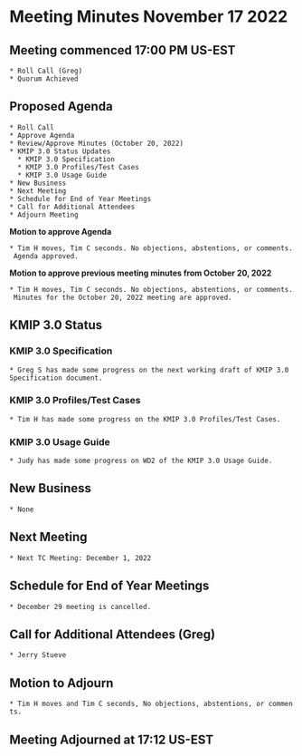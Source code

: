 = Meeting Minutes November 17 2022 =
== Meeting commenced 17:00 PM US-EST ==
 * Roll Call (Greg)
 * Quorum Achieved

== Proposed Agenda ==
 * Roll Call
 * Approve Agenda
 * Review/Approve Minutes (October 20, 2022)
 * KMIP 3.0 Status Updates
   * KMIP 3.0 Specification
   * KMIP 3.0 Profiles/Test Cases
   * KMIP 3.0 Usage Guide
 * New Business
 * Next Meeting
 * Schedule for End of Year Meetings
 * Call for Additional Attendees
 * Adjourn Meeting

'''Motion to approve Agenda''' 

 * Tim H moves, Tim C seconds. No objections, abstentions, or comments. Agenda approved.

'''Motion to approve previous meeting minutes from October 20, 2022'''

 * Tim H moves, Tim C seconds. No objections, abstentions, or comments. Minutes for the October 20, 2022 meeting are approved.

== KMIP 3.0 Status ==
=== KMIP 3.0 Specification ===
 * Greg S has made some progress on the next working draft of KMIP 3.0 Specification document.

=== KMIP 3.0 Profiles/Test Cases ===
 * Tim H has made some progress on the KMIP 3.0 Profiles/Test Cases.

=== KMIP 3.0 Usage Guide ===
 * Judy has made some progress on WD2 of the KMIP 3.0 Usage Guide.
 
== New Business ==
 * None

== Next Meeting ==
 * Next TC Meeting: December 1, 2022

== Schedule for End of Year Meetings ==
 * December 29 meeting is cancelled.

== Call for Additional Attendees (Greg) ==
 * Jerry Stueve

== Motion to Adjourn ==
 * Tim H moves and Tim C seconds, No objections, abstentions, or comments.

== Meeting Adjourned at 17:12 US-EST ==
